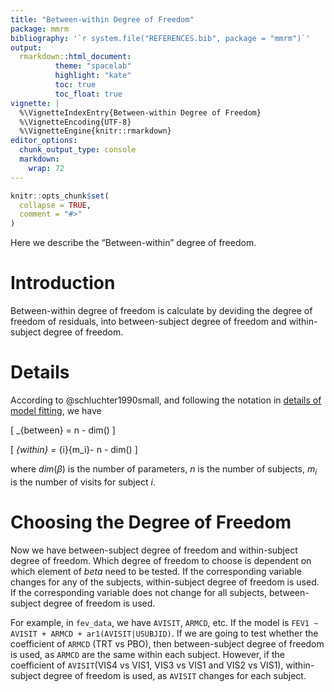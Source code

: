 ```yaml
---
title: "Between-within Degree of Freedom"
package: mmrm
bibliography: '`r system.file("REFERENCES.bib", package = "mmrm")`'
output:
  rmarkdown::html_document:
          theme: "spacelab"
          highlight: "kate"
          toc: true
          toc_float: true
vignette: |
  %\VignetteIndexEntry{Between-within Degree of Freedom}
  %\VignetteEncoding{UTF-8}
  %\VignetteEngine{knitr::rmarkdown}
editor_options:
  chunk_output_type: console
  markdown:
    wrap: 72
---
```


```r
knitr::opts_chunk$set(
  collapse = TRUE,
  comment = "#>"
)
```

Here we describe the "Between-within" degree of freedom.

# Introduction

Between-within degree of freedom is calculate by deviding the degree of freedom of residuals,
into between-subject degree of freedom and within-subject degree of freedom.

# Details

According to @schluchter1990small, and following the notation in [details of model fitting](algorithm.html#model-definition), we have

\[
  \nu_{between} = n - dim(\beta)
\]

\[
  \nu_{within} = \sum_{i}{m_i}- n - dim(\beta)
\]

where $dim(\beta)$ is the number of parameters, $n$ is the number of subjects, $m_i$ is the number of visits for subject $i$.

# Choosing the Degree of Freedom

Now we have between-subject degree of freedom and within-subject degree of freedom.
Which degree of freedom to choose is dependent on which element of $beta$ need to be tested.
If the corresponding variable changes for any of the subjects, within-subject degree of freedom is used.
If the corresponding variable does not change for all subjects, between-subject degree of freedom is used.

For example, in `fev_data`, we have `AVISIT`, `ARMCD`, etc.
If the model is `FEV1 ~ AVISIT + ARMCD + ar1(AVISIT|USUBJID)`.
If we are going to test whether the coefficient of `ARMCD` (TRT vs PBO), then between-subject degree of freedom is used,
as `ARMCD` are the same within each subject.
However, if the coefficient of `AVISIT`(VIS4 vs VIS1, VIS3 vs VIS1 and VIS2 vs VIS1), within-subject degree of freedom is used,
as `AVISIT` changes for each subject.
